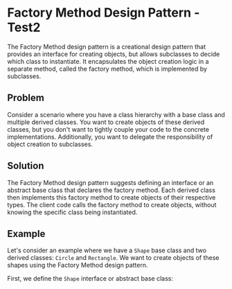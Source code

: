 # Factory Method Design Pattern - Test2

The Factory Method design pattern is a creational design pattern that provides an interface for creating objects, but allows subclasses to decide which class to instantiate. It encapsulates the object creation logic in a separate method, called the factory method, which is implemented by subclasses.

## Problem

Consider a scenario where you have a class hierarchy with a base class and multiple derived classes. You want to create objects of these derived classes, but you don't want to tightly couple your code to the concrete implementations. Additionally, you want to delegate the responsibility of object creation to subclasses.

## Solution

The Factory Method design pattern suggests defining an interface or an abstract base class that declares the factory method. Each derived class then implements this factory method to create objects of their respective types. The client code calls the factory method to create objects, without knowing the specific class being instantiated.

## Example

Let's consider an example where we have a `Shape` base class and two derived classes: `Circle` and `Rectangle`. We want to create objects of these shapes using the Factory Method design pattern.

First, we define the `Shape` interface or abstract base class:
